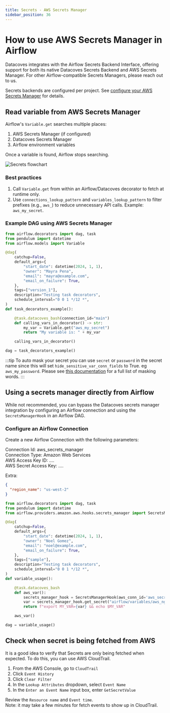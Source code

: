 ```yaml
---
title: Secrets - AWS Secrets Manager
sidebar_position: 36
---
```

# How to use AWS Secrets Manager in Airflow

Datacoves integrates with the Airflow Secrets Backend Interface, offering support for both its native Datacoves Secrets Backend and AWS Secrets Manager. For other Airflow-compatible Secrets Managers, please reach out to us.

Secrets backends are configured per project. See [configure your AWS Secrets Manager](../datacoves/how_to_projects/how_to_configure_aws_secrets_manager.md) for details.

## Read variable from AWS Secrets Manager

Airflow's `Variable.get` searches multiple places:

1. AWS Secrets Manager (if configured)  
2. Datacoves Secrets Manager  
3. Airflow environment variables  

Once a variable is found, Airflow stops searching.

![Secrets flowchart](assets/variablle_flow.png)

### Best practices

1. Call `Variable.get` from within an Airflow/Datacoves decorator to fetch at runtime only.  
2. Use `connections_lookup_pattern` and `variables_lookup_pattern` to filter prefixes (e.g., `aws_`) to reduce unnecessary API calls. Example: `aws_my_secret`.

### Example DAG using AWS Secrets Manager

```python
from airflow.decorators import dag, task
from pendulum import datetime
from airflow.models import Variable

@dag(
    catchup=False,
    default_args={
        "start_date": datetime(2024, 1, 1),
        "owner": "Mayra Pena",
        "email": "mayra@example.com",
        "email_on_failure": True,
    },
    tags=["version_1"],
    description="Testing task decorators",
    schedule_interval="0 0 1 */12 *",
)
def task_decorators_example():

    @task.datacoves_bash(connection_id="main")
    def calling_vars_in_decorator() -> str:
        my_var = Variable.get("aws_my_secret")
        return "My variable is: " + my_var

    calling_vars_in_decorator()

dag = task_decorators_example()
```

:::tip
To auto mask your secret you can use `secret` or `password` in the secret name since this will set `hide_sensitive_var_conn_fields` to True. eg `aws_my_password`. Please see [this documentation](https://www.astronomer.io/docs/learn/airflow-variables#hide-sensitive-information-in-airflow-variables) for a full list of masking words.
:::

## Using a secrets manager directly from Airflow

While not recommended, you can bypass the Datacoves secrets manager integration by configuring an Airflow connection and using the `SecretsManagerHook` in an Airflow DAG.

### Configure an Airflow Connection
Create a new Airflow Connection with the following parameters:

Connection Id: aws_secrets_manager  
Connection Type: Amazon Web Services  
AWS Access Key ID: ....  
AWS Secret Access Key: ....  

Extra:

```json
{
  "region_name": "us-west-2"
}
```

```python
from airflow.decorators import dag, task
from pendulum import datetime
from airflow.providers.amazon.aws.hooks.secrets_manager import SecretsManagerHook

@dag(
    catchup=False,
    default_args={
        "start_date": datetime(2024, 1, 1),
        "owner": "Noel Gomez",
        "email": "noel@example.com",
        "email_on_failure": True,
    },
    tags=["sample"],
    description="Testing task decorators",
    schedule_interval="0 0 1 */12 *",
)
def variable_usage():

    @task.datacoves_bash
    def aws_var():
        secrets_manager_hook = SecretsManagerHook(aws_conn_id='aws_secrets_manager')
        var = secrets_manager_hook.get_secret("airflow/variables/aws_ngtest")
        return f"export MY_VAR={var} && echo $MY_VAR"

    aws_var()

dag = variable_usage()
```

## Check when secret is being fetched from AWS

It is a good idea to verify that Secrets are only being fetched when expected. To do this, you can use AWS CloudTrail.

1. From the AWS Console, go to `CloudTrail`
2. Click `Event History`
3. Click `Clear Filter`
4. In the `Lookup Attributes` dropdown, select `Event Name`
5. In the `Enter an Event Name` input box, enter `GetSecretValue`

Review the `Resource name` and `Event time`.  
Note: it may take a few minutes for fetch events to show up in CloudTrail.
